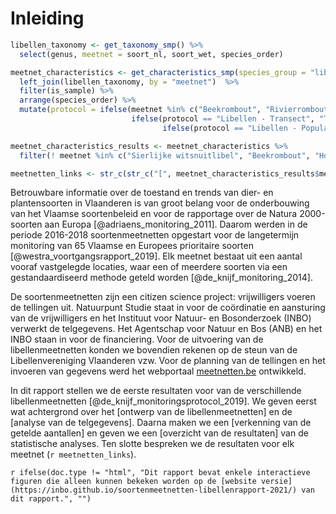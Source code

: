 # Inleiding

```r

libellen_taxonomy <- get_taxonomy_smp() %>%
  select(genus, meetnet = soort_nl, soort_wet, species_order)

meetnet_characteristics <- get_characteristics_smp(species_group = "libellen") %>%
  left_join(libellen_taxonomy, by = "meetnet")  %>%
  filter(is_sample) %>%
  arrange(species_order) %>%
  mutate(protocol = ifelse(meetnet %in% c("Beekrombout", "Rivierrombout"), "Transecttelling Larvendhuidjes",
                           ifelse(protocol == "Libellen - Transect", "Transecttelling imago's",
                                  ifelse(protocol == "Libellen - Populatietelling per locatie", "Gebiedstelling imago's", NA))))

meetnet_characteristics_results <- meetnet_characteristics %>%
  filter(! meetnet %in% c("Sierlijke witsnuitlibel", "Beekrombout", "Hoogveenglanslibel"))

meetnetten_links <- str_c(str_c("[", meetnet_characteristics_results$meetnet, "]", collapse = ", "))

```


Betrouwbare informatie over de toestand en trends van dier- en plantensoorten in Vlaanderen is van
groot belang voor de onderbouwing van het Vlaamse soortenbeleid en voor de rapportage over de Natura 2000-soorten aan Europa [@adriaens_monitoring_2011]. Daarom werden in de periode 2016-2018 soortenmeetnetten opgestart voor de langetermijn monitoring van 65 Vlaamse en Europees prioritaire soorten [@westra_voortgangsrapport_2019]. Elk meetnet bestaat uit een aantal vooraf vastgelegde locaties, waar een of meerdere soorten via een gestandaardiseerd methode geteld worden [@de_knijf_monitoring_2014]. 

De soortenmeetnetten zijn een citizen science project: vrijwilligers voeren de tellingen uit. Natuurpunt Studie staat in voor de coördinatie en aansturing van de vrijwilligers en het Instituut voor Natuur- en Bosonderzoek (INBO) verwerkt de telgegevens. Het Agentschap voor Natuur en Bos (ANB) en het INBO staan in voor de financiering. Voor de uitvoering van de libellenmeetnetten konden we bovendien rekenen op de steun van de Libellenvereniging Vlaanderen vzw. Voor de planning van de tellingen en het invoeren van gegevens werd het webportaal [meetnetten.be](https://www.meetnetten.be) ontwikkeld. 

In dit rapport stellen we de eerste resultaten voor van de verschillende libellenmeetnetten [@de_knijf_monitoringsprotocol_2019]. We geven eerst wat achtergrond over het [ontwerp van de libellenmeetnetten] en de [analyse van de telgegevens]. Daarna maken we een [verkenning van de getelde aantallen] en geven we een [overzicht van de resultaten] van de statistische analyses. Ten slotte bespreken we de resultaten voor elk meetnet (`r meetnetten_links`).     

`r ifelse(doc.type != "html", "Dit rapport bevat enkele interactieve figuren die alleen kunnen bekeken worden op de [website versie](https://inbo.github.io/soortenmeetnetten-libellenrapport-2021/) van dit rapport.", "")`

